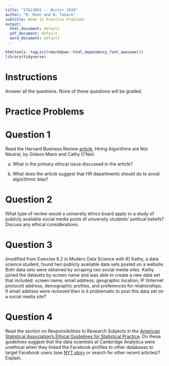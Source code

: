 ```yaml
---
title: "STA130H1 -- Winter 2018"
author: "N. Moon and N. Taback"
subtitle: Week 12 Practice Problems
output:
  html_document: default
  pdf_document: default
  word_document: default
---
```


```r
htmltools::tagList(rmarkdown::html_dependency_font_awesome())
library(tidyverse)
```

# Instructions

Answer all the questions.  None of these questions will be graded.

# Practice Problems

# Question 1

Read the Harvard Business Review [article](https://hbr.org/2016/12/hiring-algorithms-are-not-neutral), Hiring Algorithms are Not Neutral, by Gideon Mann and Cathy O'Neil.  

(a)  What is the primary ethical issue discussed in the article?

(b)  What does the article suggest that HR departments should do to avoid algorithmic bias?


# Question 2

What type of review would a university ethics board apply to a study of publicly available social media posts of university students' political beliefs?  Discuss any ethical considerations.


# Question 3

(modified from Exercise 6.2 in Modern Data Science with R) Kathy, a data science student, found two publicly available data sets posted on a website.  Both data sets were obtained by scraping two social media sites. Kathy joined the datasets by screen name and was able to create a new data set that included: screen name; email address; geographic location; IP (Internet protocol) address, demographic profiles, and preferences for relationships. If email address were removed then is it problematic to post this data set on a social media site?


# Question 4

Read the section on Responsibilities to Research Subjects in the [American Statistical Association's Ethical Guidelines for Statistical Practice](http://www.amstat.org/ASA/Your-Career/Ethical-Guidelines-for-Statistical-Practice.aspx).  Do these guidelines suggest that the data scientists at Cambridge Analytica were unethical when they linked the Facebook profiles to other databases to target Facebook users (see [NYT story](https://www.nytimes.com/2018/03/17/us/politics/cambridge-analytica-trump-campaign.html?action=click&contentCollection=Technology&module=RelatedCoverage&region=EndOfArticle&pgtype=article) or search for other recent articles)?  Explain. 